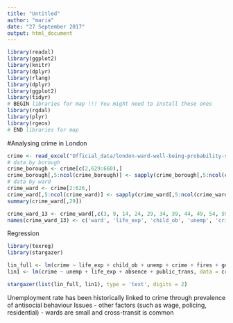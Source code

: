```yaml
---
title: "Untitled"
author: "maria"
date: "27 September 2017"
output: html_document
---
```

```r
library(readxl)
library(ggplot2)
library(knitr)
library(dplyr)
library(rlang)
library(dplyr)
library(ggplot2)
library(tidyr)
# BEGIN libraries for map !!! You might need to install these ones
library(rgdal)
library(plyr)
library(rgeos)
# END libraries for map
```

#Analysing crime in London

```r
crime <- read_excel("Official_data/london-ward-well-being-probability-scores.xls", sheet = "Data")
# data by borough
crime_borough <- crime[c(2,629:660),]
crime_borough[,5:ncol(crime_borough)] <- sapply(crime_borough[,5:ncol(crime_borough)],as.numeric)
# data by ward
crime_ward <- crime[2:626,]
crime_ward[,5:ncol(crime_ward)] <- sapply(crime_ward[,5:ncol(crime_ward)],as.numeric)
summary(crime_ward[,29])
```

```r
crime_ward_13 <- crime_ward[,c(3, 9, 14, 24, 29, 34, 39, 44, 49, 54, 59, 64)]
names(crime_ward_13) <- c('ward', 'life_exp', 'child_ob', 'unemp', 'crime', 'fires', 'gcse', 'absence', 'out_of_work', 'public_trans', 'greenspace', 'well_being')
```

Regression

```r
library(texreg)
library(stargazer)
```


```r
lin_full <- lm(crime ~ life_exp + child_ob + unemp + crime + fires + gcse + absence + out_of_work + public_trans + greenspace , data = crime_ward_13)
lin1 <- lm(crime ~ unemp + life_exp + absence + public_trans, data = crime_ward_13)
```

```r
stargazer(list(lin_full, lin1), type = 'text', digits = 2)
```

Unemployment rate has been historically linked to crime through prevalence of  antisocial behaviour
Issues
- other factors (such as wage, policing, residential)
- wards are small and cross-transit is common

